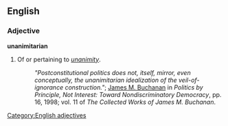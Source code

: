 ==English==

===Adjective===
'''unanimitarian'''

# Of or pertaining to ''[[unanimity]]''.
#:''"Postconstitutional politics does not, itself, mirror, even conceptually, the unanimitarian idealization of the veil-of-ignorance construction."''; [[wikipedia:James M. Buchanan|James M. Buchanan]] in ''Politics by Principle, Not Interest: Toward Nondiscriminatory Democracy'', pp. 16, 1998; vol. 11 of ''The Collected Works of James M. Buchanan''.


[[Category:English adjectives]]